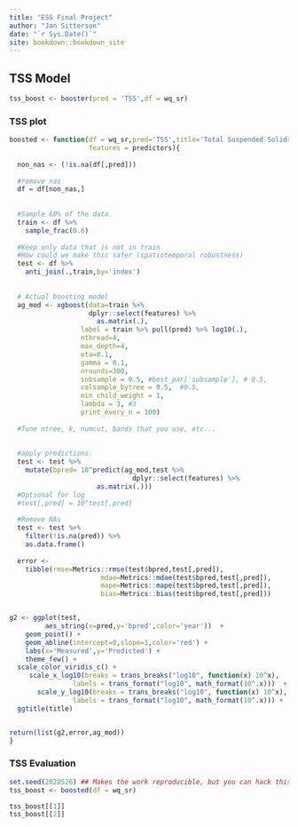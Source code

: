 ```yaml
--- 
title: "ESS Final Project"
author: "Jan Sitterson"
date: "`r Sys.Date()`"
site: bookdown::bookdown_site
---
```

## TSS Model

```r
tss_boost <- booster(pred = 'TSS',df = wq_sr)

```



### TSS plot


```r

boosted <- function(df = wq_sr,pred='TSS',title='Total Suspended Solids',
                    features = predictors){
  
  non_nas <- (!is.na(df[,pred]))
  
  #remove nas
  df = df[non_nas,]
  
  
  #Sample 60% of the data. 
  train <- df %>%
    sample_frac(0.6) 
  
  #Keep only data that is not in train
  #How could we make this safer (spatiotemporal robustness)
  test <- df %>%
    anti_join(.,train,by='index')
  
  
  # Actual boosting model
  ag_mod <- xgboost(data=train %>%
                    dplyr::select(features) %>% 
                      as.matrix(.),
                  label = train %>% pull(pred) %>% log10(.),
                  nthread=4,
                  max_depth=4,
                  eta=0.1,
                  gamma = 0.1,
                  nrounds=300,
                  subsample = 0.5, #best_par['subsample'], # 0.5,
                  colsample_bytree = 0.5,  #0.5,
                  min_child_weight = 1, 
                  lambda = 3, #3
                  print_every_n = 100)
  
  #Tune ntree, k, numcut, bands that you use, etc...
  
  
  #apply predictions. 
  test <- test %>% 
    mutate(bpred= 10^predict(ag_mod,test %>%
                               dplyr::select(features) %>% 
                      as.matrix(.)))
  #Optional for log
  #test[,pred] = 10^test[,pred]
  
  #Remove NAs
  test <- test %>%
    filter(!is.na(pred)) %>%
    as.data.frame()
  
  error <- 
    tibble(rmse=Metrics::rmse(test$bpred,test[,pred]),
                       mdae=Metrics::mdae(test$bpred,test[,pred]),
                       mape=Metrics::mape(test$bpred,test[,pred]),
                       bias=Metrics::bias(test$bpred,test[,pred]))


g2 <- ggplot(test,
         aes_string(x=pred,y='bpred',color='year'))  +
    geom_point() + 
    geom_abline(intercept=0,slope=1,color='red') +
    labs(x='Measured',y='Predicted') + 
    theme_few() +
  scale_color_viridis_c() + 
     scale_x_log10(breaks = trans_breaks("log10", function(x) 10^x),
                labels = trans_format("log10", math_format(10^.x)))  +
       scale_y_log10(breaks = trans_breaks("log10", function(x) 10^x),
                labels = trans_format("log10", math_format(10^.x))) + 
  ggtitle(title)


return(list(g2,error,ag_mod))
}
```


### TSS Evaluation

```r
set.seed(2020526) ## Makes the work reproducible, but you can hack this!
tss_boost <- boosted(df = wq_sr)

tss_boost[[1]]
tss_boost[[2]]

```
